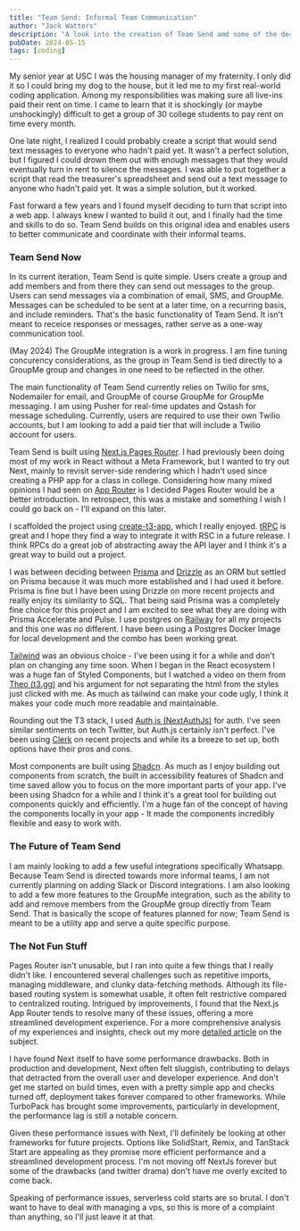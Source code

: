 ```yaml
---
title: "Team Send: Informal Team Communication"
author: "Jack Watters"
description: "A look into the creation of Team Send amd some of the decisions that went into it."
pubDate: 2024-05-15
tags: [coding]
---
```



My senior year at USC I was the housing manager of my fraternity. I only did it so I could bring my dog to the house, but it led me to my first real-world coding application. Among my responsibilities was making sure all live-ins paid their rent on time. I came to learn that it is shockingly (or maybe unshockingly) difficult to get a group of 30 college students to pay rent on time every month.

<BlogImage 
  src="/blog-images/chilly.webp"
  alt="My Dog Chilly Outside his 11th Birthday Celebration"
  caption="Chilly's 11th Birthday Tailgate"
/>

One late night, I realized I could probably create a script that would send text messages to everyone who hadn't paid yet. It wasn't a perfect solution, but I figured I could drown them out with enough messages that they would eventually turn in rent to silence the messages. I was able to put together a script that read the treasurer's spreadsheet and send out a text message to anyone who hadn't paid yet. It was a simple solution, but it worked.

Fast forward a few years and I found myself deciding to turn that script into a web app. I always knew I wanted to build it out, and I finally had the time and skills to do so. Team Send builds on this original idea and enables users to better communicate and coordinate with their informal teams. 
  
### Team Send Now

In its current iteration, Team Send is quite simple. Users create a group and add members and from there they can send out messages to the group. Users can send messages via a combination of email, SMS, and GroupMe. Messages can be scheduled to be sent at a later time, on a recurring basis, and include reminders. That's the basic functionality of Team Send. It isn't meant to receice responses or messages, rather serve as a one-way communication tool. 

(May 2024) The GroupMe integration is a work in progress. I am fine tuning concurency considerations, as the group in Team Send is tied directly to a GroupMe group and changes in one need to be reflected in the other. 

<BlogImage 
  src="/blog-images/ts-groups.webp"
  alt="Team Send Dashboard"
/>

The main functionality of Team Send currently relies on Twilio for sms, Nodemailer for email, and GroupMe of course GroupMe for GroupMe messaging. I am using Pusher for real-time updates and Qstash for message scheduling. Currently, users are required to use their own Twilio accounts, but I am looking to add a paid tier that will include a Twilio account for users.

Team Send is built using [Next.js Pages Router](https://nextjs.org/docs/pages/). I had previously been doing most of my work in React without a Meta Framework, but I wanted to try out Next, mainly to revisit server-side rendering which I hadn't used since creating a PHP app for a class in college. Considering how many mixed opinions I had seen on [App Router](https://nextjs.org/docs/app/) is I decided Pages Router would be a better introduction. In retrospect, this was a mistake and something I wish I could go back on - I'll expand on this later.

I scaffolded the project using [create-t3-app](https://create.t3.gg/), which I really enjoyed. [tRPC](https://trpc.io/docs) is great and I hope they find a way to integrate it with RSC in a future release. I think RPCs do a great job of abstracting away the API layer and I think it's a great way to build out a project. 

I was between deciding between [Prisma](https://www.prisma.io/docs) and [Drizzle](https://orm.drizzle.team/docs/overview) as an ORM but settled on Prisma because it was much more established and I had used it before. Prisma is fine but I have been using Drizzle on more recent projects and really enjoy its similarity to SQL. That being said Prisma was a completely fine choice for this project and I am excited to see what they are doing with Prisma Accelerate and Pulse. I use postgres on [Railway](https://docs.railway.app/) for all my projects and this one was no different. I have been using a Postgres Docker Image for local development and the combo has been working great.

[Tailwind](https://tailwindcss.com/docs/installation) was an obvious choice - I've been using it for a while and don't plan on changing any time soon. When I began in the React ecosystem I was a huge fan of Styled Components, but I watched a video on them from [Theo (t3․gg)](https://www.youtube.com/@t3dotgg/videos) and his argument for not separating the html from the styles just clicked with me. As much as tailwind can make your code ugly, I think it makes your code much more readable and maintainable.

Rounding out the T3 stack, I used [Auth.js (NextAuthJs)](https://authjs.dev/getting-started) for auth. I've seen similar sentiments on tech Twitter, but Auth.js certainly isn't perfect. I've been using [Clerk](https://clerk.com/docs) on recent projects and while its a breeze to set up, both options have their pros and cons. 

Most components are built using [Shadcn](https://ui.shadcn.com/docs). As much as I enjoy building out components from scratch, the built in accessibility features of Shadcn and time saved allow you to focus on the more important parts of your app. I've been using Shadcn for a while and I think it's a great tool for building out components quickly and efficiently. I'm a huge fan of the concept of having the components locally in your app - It made the components incredibly flexible and easy to work with.

### The Future of Team Send

I am mainly looking to add a few useful integrations specifically Whatsapp. Because Team Send is directed towards more informal teams, I am not currently planning on adding Slack or Discord integrations. I am also looking to add a few more features to the GroupMe integration, such as the ability to add and remove members from the GroupMe group directly from Team Send. That is basically the scope of features planned for now; Team Send is meant to be a utility app and serve a quite specific purpose. 

<BlogImage 
  src="/blog-images/next-routing.webp"
  alt="Pages Router Evil??"
/>

### The Not Fun Stuff

Pages Router isn't unusable, but I ran into quite a few things that I really didn't like. I encountered several challenges such as repetitive imports, managing middleware, and clunky data-fetching methods. Although its file-based routing system is somewhat usable, it often felt restrictive compared to centralized routing. Intrigued by improvements, I found that the Next.js App Router tends to resolve many of these issues, offering a more streamlined development experience. For a more comprehensive analysis of my experiences and insights, check out my more [detailed article](https://www.jackwatters.dev/blog/pages-router) on the subject.

I have found Next itself to have some performance drawbacks. Both in production and development, Next often felt sluggish, contributing to delays that detracted from the overall user and developer experience. And don't get me started on build times, even with a pretty simple app and checks turned off, deployment takes forever compared to other frameworks. While TurboPack has brought some improvements, particularly in development, the performance lag is still a notable concern.

Given these performance issues with Next, I'll definitely be looking at other frameworks for future projects. Options like SolidStart, Remix, and TanStack Start are appealing as they promise more efficient performance and a streamlined development process. I'm not moving off NextJs forever but some of the drawbacks (and twitter drama) don't have me overly excited to come back.

Speaking of performance issues, serverless cold starts are so brutal. I don't want to have to deal with managing a vps, so this is more of a complaint than anything, so I'll just leave it at that.
